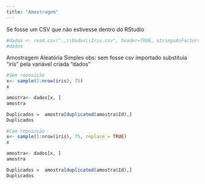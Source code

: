 ```yaml
---
title: "Amostragem"
---
```

Se fosse um CSV que não estivesse dentro do RStudio
```r
#dados <- read.csv("..\\Dados\\Iris.csv", header=TRUE, stringsAsFactors=FALSE) 
#dados
```

Amostragem Aleatória Simples
obs: sem fosse csv importado substituia "iris" pela variável criada "dados"
```r
#Sem reposição
x<- sample(1:nrow(iris), 75)
x

amostra<- dados[x, ]
amostra

Duplicados =  amostra[duplicated(amostra$Id),]
Duplicados

```
```r
#Com reposição
x<- sample(1:nrow(iris), 75, replace = TRUE)
x

amostra<- dados[x, ]
amostra

Duplicados =  amostra[duplicated(amostra$Id),]
Duplicados
```


